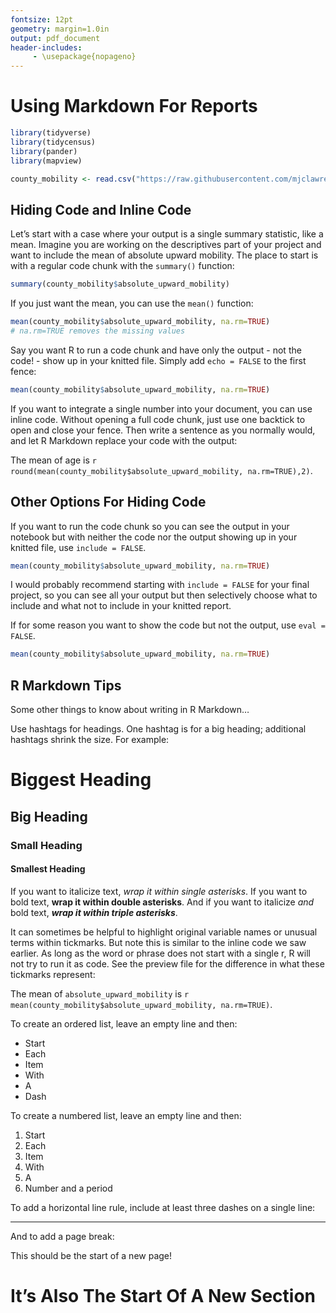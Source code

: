 ```yaml
---
fontsize: 12pt
geometry: margin=1.0in
output: pdf_document
header-includes:
     - \usepackage{nopageno}
---
```


# Using Markdown For Reports

```r
library(tidyverse)
library(tidycensus)
library(pander)
library(mapview)

county_mobility <- read.csv("https://raw.githubusercontent.com/mjclawrence/soci1001/master/data/county_mobility.csv")
```


## Hiding Code and Inline Code
Let's start with a case where your output is a single summary statistic, like a mean. Imagine you are working on the descriptives part of your project and want to include the mean of absolute upward mobility. The place to start is with a regular code chunk with the `summary()` function:

```r
summary(county_mobility$absolute_upward_mobility)
```

If you just want the mean, you can use the `mean()` function:

```r
mean(county_mobility$absolute_upward_mobility, na.rm=TRUE)
# na.rm=TRUE removes the missing values
```

Say you want R to run a code chunk and have only the output - not the code! - show up in your knitted file. Simply add `echo = FALSE` to the first fence:

```r
mean(county_mobility$absolute_upward_mobility, na.rm=TRUE)
```

If you want to integrate a single number into your document, you can use inline code. Without opening a full code chunk, just use one backtick to open and close your fence. Then write a sentence as you normally would, and let R Markdown replace your code with the output:

The mean of age is `r round(mean(county_mobility$absolute_upward_mobility, na.rm=TRUE),2)`.


## Other Options For Hiding Code

If you want to run the code chunk so you can see the output in your notebook but with neither the code nor the output showing up in your knitted file, use `include = FALSE`.

```r
mean(county_mobility$absolute_upward_mobility, na.rm=TRUE)
```

I would probably recommend starting with `include = FALSE` for your final project, so you can see all your output but then selectively choose what to include and what not to include in your knitted report.

If for some reason you want to show the code but not the output, use `eval = FALSE`.

```r
mean(county_mobility$absolute_upward_mobility, na.rm=TRUE)
```

## R Markdown Tips

Some other things to know about writing in R Markdown...

Use hashtags for headings. One hashtag is for a big heading; additional hashtags shrink the size. For example:

# Biggest Heading

## Big Heading

### Small Heading

#### Smallest Heading

If you want to italicize text, *wrap it within single asterisks*. If you want to bold text, **wrap it within double asterisks**. And if you want to italicize *and* bold text, ***wrap it within triple asterisks***.

It can sometimes be helpful to highlight original variable names or unusual terms within tickmarks. But note this is similar to the inline code we saw earlier. As long as the word or phrase does not start with a single r, R will not try to run it as code. See the preview file for the difference in what these tickmarks represent:

The mean of `absolute_upward_mobility` is `r mean(county_mobility$absolute_upward_mobility, na.rm=TRUE)`.

To create an ordered list, leave an empty line and then:

- Start
- Each
- Item
- With 
- A
- Dash

To create a numbered list, leave an empty line and then:

1. Start
2. Each
3. Item
4. With
5. A
6. Number and a period

To add a horizontal line rule, include at least three dashes on a single line:

---

And to add a page break:

\pagebreak

This should be the start of a new page!

# It's Also The Start Of A New Section